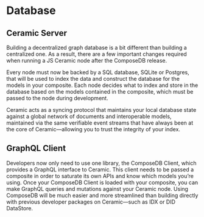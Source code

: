 # Database
## Ceramic Server

Building a decentralized graph database is a bit different than building a centralized one. As a result, there are a few important changes required when running a JS Ceramic node after the ComposeDB release. 

Every node must now be backed by a SQL database, SQLite or Postgres, that will be used to index the data and construct the database for the models in your composite. Each node decides what to index and store in the database based on the models contained in the composite, which must be passed to the node during development.

Ceramic acts as a syncing protocol that maintains your local database state against a global network of documents and interoperable models, maintained via the same verifiable event streams that have always been at the core of Ceramic—allowing you to trust the integrity of your index.

## GraphQL Client

Developers now only need to use one library, the ComposeDB Client, which provides a GraphQL interface to Ceramic. This client needs to be passed a composite in order to saturate its own APIs and know which models you’re using. Once your ComposeDB Client is loaded with your composite, you can make GraphQL queries and mutations against your Ceramic node. Using ComposeDB will be much easier and more streamlined than building directly with previous developer packages on Ceramic—such as IDX or DID DataStore.